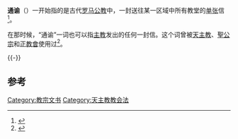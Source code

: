 '''通谕'''（{{lang-en|encyclical}}）一开始指的是古代[[罗马公教|罗马公教]]中，一封送往某一区域中所有教堂的[[宣傳單張|单张]]信<ref>{{Cite book|title=基督教小辞典 修订本|last=卓新平主编|first=|publisher=上海：上海辞书出版社|year=2008.07|isbn=978-7-5326-2032-6|location=|pages=600}}</ref>。

在那时候，“通谕”一词也可以指[[主教|主教]]发出的任何一封信。这个词曾被[[天主教|天主教]]、[[聖公宗|聖公宗]]和[[正教會|正教會]]使用过<ref>{{Cite book|title=现代天主教百科全书|last=（美）格拉茨，（美）海威格编|first=|publisher=北京：宗教文化出版社|year=2012.07|isbn=978-7-80254-553-3|location=|pages=882}}</ref>。

{{-}}
{{教宗相关}}
==参考==
{{reflist}}
{{宗教小作品}}

{{Authority control}}

[[Category:教宗文书|Category:教宗文书]]
[[Category:天主教教会法|Category:天主教教会法]]